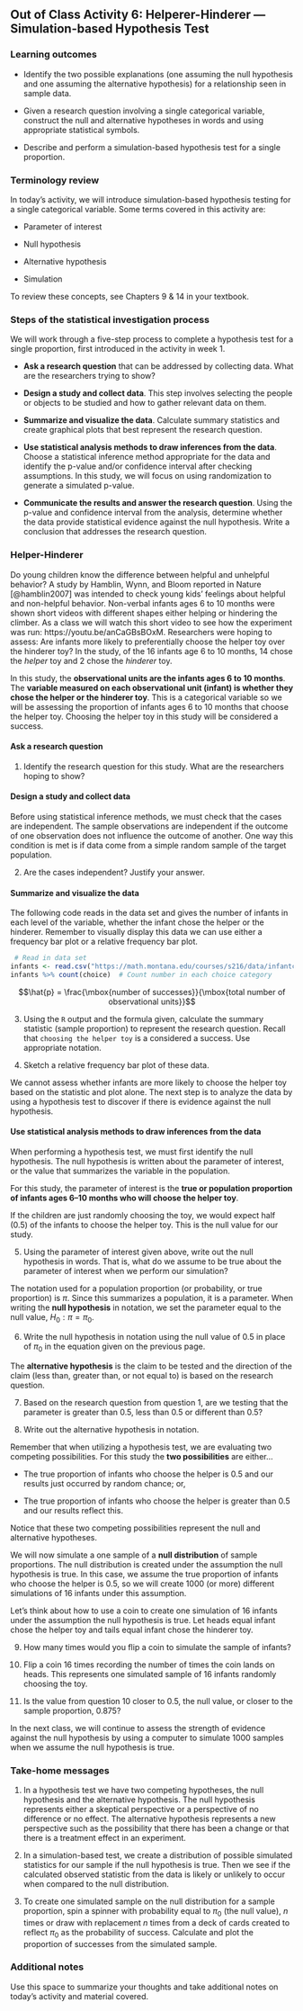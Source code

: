 ## Out of Class Activity 6:  Helperer-Hinderer --- Simulation-based Hypothesis Test

\setstretch{1}

### Learning outcomes

* Identify the two possible explanations (one assuming the null hypothesis and one assuming the alternative hypothesis) for a relationship seen in sample data.

* Given a research question involving a single categorical variable, construct the null and alternative hypotheses
  in words and using appropriate statistical symbols.
  
* Describe and perform a simulation-based hypothesis test for a single proportion.

### Terminology review

In today's activity, we will introduce simulation-based hypothesis testing for a single categorical variable. Some terms covered in this activity are:

* Parameter of interest

* Null hypothesis

* Alternative hypothesis

* Simulation

To review these concepts, see Chapters 9 & 14 in your textbook.

### Steps of the statistical investigation process

We will work through a five-step process to complete a hypothesis test for a single proportion, first introduced in the activity in week 1.

* **Ask a research question** that can be addressed by collecting data. What are the researchers trying to show?

* **Design a study and collect data**. This step involves selecting the people or objects to be studied and how to gather relevant data on them.

* **Summarize and visualize the data**. Calculate summary statistics and create graphical plots that best represent the research question.

* **Use statistical analysis methods to draw inferences from the data**. Choose a statistical inference method appropriate for the data and identify the p-value and/or confidence interval after checking assumptions. In this study, we will focus on using randomization to generate a simulated p-value.

* **Communicate the results and answer the research question**. Using the p-value and confidence interval from the analysis, determine whether the data provide statistical evidence against the null hypothesis. Write a conclusion that addresses the research question.

\newpage

### Helper-Hinderer

Do young children know the difference between helpful and unhelpful behavior? A study by Hamblin, Wynn, and Bloom reported in Nature [@hamblin2007] was intended to check young kids' feelings about helpful and non-helpful behavior. Non-verbal infants ages 6 to 10 months were shown short videos with different shapes either helping or hindering the climber. As a class we will watch this short video to see how the experiment was run: https://youtu.be/anCaGBsBOxM. Researchers were hoping to assess: Are infants more likely to preferentially choose the helper toy over the hinderer toy?  In the study, of the 16 infants age 6 to 10 months, 14 chose the *helper* toy and 2 chose the *hinderer* toy.


In this study, the **observational units are the infants ages 6 to 10 months**.  The **variable measured on each observational unit (infant) is whether they chose the helper or the hinderer toy**.  This is a categorical variable so we will be assessing the proportion of infants ages 6 to 10 months that choose the helper toy.  Choosing the helper toy in this study will be considered a success.

#### Ask a research question {-}

1. Identify the research question for this study.  What are the researchers hoping to show?

\vspace{0.6in}

#### Design a study and collect data {-}

Before using statistical inference methods, we must check that the cases are independent.  The sample observations are independent if the outcome of one observation does not influence the outcome of another. One way this condition is met is if data come from a simple random sample of the target population.

2.  Are the cases independent? Justify your answer.

\vspace{0.8in}

#### Summarize and visualize the data {-}

The following code reads in the data set and gives the number of infants in each level of the variable, whether the infant chose the helper or the hinderer.  Remember to visually display this data we can use either a frequency bar plot or a relative frequency bar plot.  

```{r, echo=TRUE, collapse=FALSE, message=FALSE, warning=FALSE}
 # Read in data set
infants <- read.csv("https://math.montana.edu/courses/s216/data/infantchoice.csv")
infants %>% count(choice)  # Count number in each choice category
```

$$\hat{p} = \frac{\mbox{number of successes}}{\mbox{total number of observational units}}$$
\newpage

3.  Using the `R` output and the formula given, calculate the summary statistic (sample proportion) to represent the research question.  Recall that `choosing the helper toy` is a considered a success.  Use appropriate notation.

\vspace{0.5in}

4.  Sketch a relative frequency bar plot of these data.

\vspace{1.5in}

We cannot assess whether infants are more likely to choose the helper toy based on the statistic and plot alone.  The next step is to analyze the data by using a hypothesis test to discover if there is evidence against the null hypothesis.

#### Use statistical analysis methods to draw inferences from the data {-}

When performing a hypothesis test, we must first identify the null hypothesis.  The null hypothesis is written about the parameter of interest, or the value that summarizes the variable in the population.  

For this study, the parameter of interest is the **true or population proportion of infants ages 6--10 months who will choose the helper toy**.

If the children are just randomly choosing the toy, we would expect half (0.5) of the infants to choose the helper toy.  This is the null value for our study.

5.  Using the parameter of interest given above, write out the null hypothesis in words.  That is, what do we assume to be true about the parameter of interest when we perform our simulation? 
\vspace{0.8in}

The notation used for a population proportion (or probability, or true proportion) is $\pi$.  Since this summarizes a population, it is a parameter. When writing the **null hypothesis** in notation, we set the parameter equal to the null value, $H_0: \pi = \pi_0$.

\newpage 

6. Write the null hypothesis in notation using the null value of 0.5 in place of $\pi_0$ in the equation given on the previous page.

\vspace{0.5in}

The **alternative hypothesis** is the claim to be tested and the direction of the claim (less than, greater than, or not equal to) is based on the research question.  

7.  Based on the research question from question 1, are we testing that the parameter is greater than 0.5, less than 0.5 or different than 0.5? 

\vspace{0.4in}

<!-- 8. Write out the alternative hypothesis in words. -->

\vspace{1in}

8.  Write out the alternative hypothesis in notation.

\vspace{0.5in}

Remember that when utilizing a hypothesis test, we are evaluating two competing possibilities. For this study the **two possibilities** are either...

* The true proportion of infants who choose the helper is 0.5 and our results just occurred by random chance; or,
  
* The true proportion of infants who choose the helper is greater than 0.5 and our results reflect this.
  
Notice that these two competing possibilities represent the null and alternative hypotheses.

We will now simulate a one sample of a **null distribution** of sample proportions. The null distribution is created under the assumption the null hypothesis is true.  In this case, we assume the true proportion of infants who choose the helper is 0.5, so we will create 1000 (or more) different simulations of 16 infants under this assumption.

Let's think about how to use a coin to create one simulation of 16 infants under the assumption the null hypothesis is true.  Let heads equal infant chose the helper toy and tails equal infant chose the hinderer toy.

9. How many times would you flip a coin to simulate the sample of infants?

\vspace{0.2in}

10. Flip a coin 16 times recording the number of times the coin lands on heads.  This represents one simulated sample of 16 infants randomly choosing the toy.

\vspace{0.2in}

11. Is the value from question 10 closer to 0.5, the null value, or closer to the sample proportion, 0.875? 

\vspace{0.2in}

<!-- 11.  How many cards total do we need?  On how many cards will we write **helper**?  On how many cards will we write **hinderer**?  Remember this should represent the null hypothesis. -->

<!-- \vspace{0.5in} -->

<!-- 12.  Next, we would mix the cards together and draw 1 card, write down if the card says helper or hinderer, and replace the card.  How many times would we need to repeat this process to simulate one sample? -->

<!-- \vspace{0.3in} -->

<!-- 13.  Once we have one simulated sample, what would we calculate and plot on the null distribution?  *Hint*: What statistic are we calculating from the data? -->

<!-- \vspace{0.5in} -->

<!-- 14.  Create one simulation using the cards provided.  Write down your simulated sample proportion.  This is one simulation created under the assumption the null hypothesis is true.  Is this value closer to 0.5, the null value, or closer to the sample proportion, 0.875?  Compare your simulated value to the other groups at your table. -->

<!-- \vspace{0.8in} -->

<!-- 15.  Report your simulated sample proportion to your instructor.  Sketch the distribution created by your class below. -->

<!-- \vspace{1.5in} -->

<!-- 16. Circle the observed statistic (value from question 3) on the distribution you drew in question 15.  Where does this statistic fall in this distribution: Is it near the center of the distribution (near 0.5) or in one of the tails of the distribution?   -->

<!-- \vspace{1in} -->

<!-- 17. Is the observed statistic likely to happen or unlikely to happen if the true proportion of infants who choose the helper is 0.5?  Explain your answer using the plot. -->

<!-- \vspace{0.8in} -->

In the next class, we will continue to assess the strength of evidence against the null hypothesis by using a computer to simulate 1000 samples when we assume the null hypothesis is true.


### Take-home messages

1.	In a hypothesis test we have two competing hypotheses, the null hypothesis and the alternative hypothesis.  The null hypothesis represents either a skeptical perspective or a perspective of no difference or no effect. The alternative hypothesis represents a new perspective such as the possibility that there has been a change or that there is a treatment effect in an experiment.  

2.  In a simulation-based test, we create a distribution of possible simulated statistics for our sample if the null hypothesis is true.  Then we see if the calculated observed statistic from the data is likely or unlikely to occur when compared to the null distribution.  

3.  To create one simulated sample on the null distribution for a sample proportion, spin a spinner with probability equal to $\pi_0$ (the null value), $n$ times or draw with replacement $n$ times from a deck of cards created to reflect $\pi_0$ as the probability of success. Calculate and plot the proportion of successes from the simulated sample. 

### Additional notes

Use this space to summarize your thoughts and take additional notes on today's activity and material covered.

\newpage
